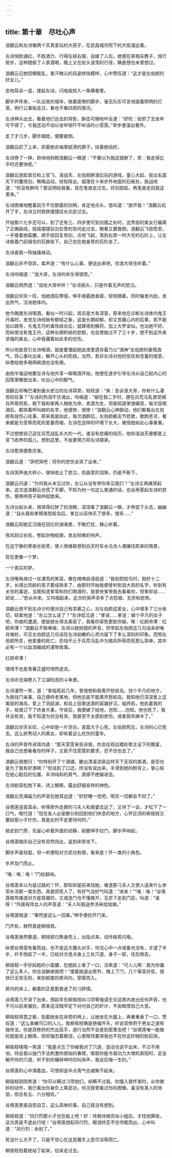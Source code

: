 ```yaml
---
---
---
```

title: 第十章　尽吐心声
---



浪翻云和左诗像两个天真爱玩的大孩子，在武昌城月照下的大街溜达着。

左诗俏脸通红，不胜酒力，行得左摇右摆，自嫁了人后，她便在家相夫教子，规行矩步，这种既偷了人家酒喝，晚上又在街头浪荡的行径，确是想也未曾想过。

浪翻云见她钗横鬓乱，香汗微沁的风姿娇俏模样，心中赞叹道：“这才是左伯颜的好女儿。”

忽地耳朵一竖，搂起左诗，闪电般掠入一条横巷里。

脚步声传来，一队巡夜的城卒，拖着疲倦的脚步，毫无队形可言地提着照明的灯笼，例行公事般走过，看也不看四周的情况。

左诗伸头出去，看着他们远去的背影，醉态可拥地咋舌道：“好险：给抓了去坐牢可不得了，亏我还动不动以坐牢唬吓不听话的小雯雯。”举步便溜出巷外。

走了才几步，脚步踉跄，便要栽倒。

浪翻云赶了上来，抓着她衣袖里腻滑的膀子，扶着她站好。

左诗挣了一挣，娇俏地斜睨浪翻云一眼道：“不要以为我这就醉了，若：我走得比平时还要快呢。”

浪翻云想起昔日和上官飞、凌战天、左伯颜醉酒后玩的游戏，童心大起，拔出名震天下的覆雨剑，略略运动，轻轻挥出，插落在十来步外地面的石板处，挑战地道：“你没有醉吗？那证明给我看，现在笔直走过去，将剑拔起，再笔直走回我这里来。”

左诗困难地瞪着前方不住颤震的剑柄，肯定地点头，低叫道：“放开我！”浪翻云松开了手，左诗立时跌跌撞撞往长剑走过去。

开始那六七步还可以，到了还有三、四步便可到剑插之处时，这秀丽的美女已偏离了正确路线，摇摇摆摆往剑左旁的空间走过去，眼看又要栽倒，浪翻云飞掠而至，一手搂着她蛮腰，顺手拔回复雨剑，点地飞起，落到右旁一所大宅的石阶上，让左诗挨着门前镇宅的石狮坐下，自己也在她身旁的石阶坐了。

左诗香肩一阵抽搐耸动。

浪翻云并不惊异，柔声道：“有什么心事，便说出来吧，你浪大哥住听着。”

左诗呜咽道：“浪大哥，左诗的命生得很苦。”

浪翻云侧然道：“说给大哥听听！”左诗摇头，只是作着无声的悲泣。

浪翻云仰天一叹，怕她酒后寒侵，伸手缕着她香肩，轻轻拥着，同时催发内劲，发出热气，注进她体内。

他今晚邀左诗喝酒，看似一时兴起，其实是大有深意，原来他在诊断左诗体内鬼王丹毒时，发觉左诗经脉有郁结之象，这是长期抑郁，却又苦藏心内的后果，若不能加以疏导，与鬼王丹的毒性结合后，就算得到解药，加上大罗金仙，也治她不好。而纵使没有鬼王丹，这种长期积结的悲郁，也会使她过不了三十岁，想不到这外表坚强的美女，心中竟藏着如此多的忧伤。

所以他故意引左诗喝酒，就是要激起她血液里遗存着乃父“酒神”左伯颜的豪情逸气，将心事吐出来，解开心头的死结。当然，若非左诗对他的信任和含蓄的情意，纵使给她多喝两碗酒也没有用。

由他半强迫地要左诗与他共享一碗喝酒开始，他便在逐步引导左诗从自己起内心的囚笼里解放出来，吐出心中的郁气。

浪翻云将嘴巴凑到垂头悲泣的左诗耳旁，轻轻道：“来：告诉浪大哥，你有什么凄苦的往事？”左诗的热泪不住涌出，呜咽道：“娘在我二岁时，便在兵荒马乱里受贼兵所辱而死，剩下我和爹两人相依为命，卖酒为生，但我知道爹很痛苦，每次狂喝酒后，都哭着呼叫娘的名字，他很惨，很惨！”浪翻云心神颤动，他们都看出左伯颜有段伤心往事，原来竟是如此，每次酒醉后，左伯颜都击节悲歌，歌韵苍凉，看来都是为受辱而死的爱妻而唱，左诗在这样的环境下长大，难怪她如此心事重重。

不过想想自己这在兵荒战乱长大的一代，谁没有悲痛的经历，他和凌战天便都是上官飞收养的孤儿，想到这里，不由更用力将左诗搂紧。

左诗愈哭便愈厉害。

浪翻云道：“哭吧哭吧：将你的悲伤全哭了出来。”

左诗哭声由大转小，很快收止了悲泣，但晶莹的泪珠，仍是不断下。

浪翻云问道：“为何我从末见过你，左公从没有带你来见我们？”左诗又再痛哭起来。这次连浪翻云也慌了手脚，不知为何一句这么普通的话，也会再惹起左诗的悲伤，便再哄孩子般哄起她来。

左诗台起头来，用哭得红肿了的泪眼，深深看了浪翻云一眼，才再低下头去，幽幽道：“自从我和爹移居怒蛟岛后，爹比以前快乐了很多，很多……”

浪翻云知她正沉缅在回亿的渊海里，不敢打扰，静心听着。

夜风刮过长街，卷起杂物纸屑，发出轻微的响声。

在这宁静的黑夜长街旁，使人很难联想到白天时车水马龙人潮攘往熙来的情景。

现在更像一个梦。

一个真实的梦。

左诗嘴角抹过一丝凄苦的笑容，像在喃喃自语般道：“我到怒蛟鸟时，刚好十二岁，长得比同龄的孩子要成熟多了，由那时开始我便曾听到浪大哥的名字，听到有关你的事迹，当我知道爹常和你们喝酒时，我曾央爹带我去看看你，但爹却说……却说……”悲从中来，又呜咽起来，这次的哭声添多了点怨艰、无奈和悲愤。

浪翻云想不到左诗少时便对自己有崇慕之心，对左伯颜这爱女，心中增多了三分亲切，轻柔地道：“左公怎么说了？”左诗低泣道：“爹说……爹说：做个平凡的女子吧，你娘的遭遇，便是她长得太美丽了，我看你容色更胜你娘，唉：红颜命薄：红颜命薄！”浪翻云不胜唏嘘，左诗以她娇甜的声音，但学起左伯颜这几句话来却唯肖唯妙，可见左伯颜这几句话在左诗幼嫩的心灵内留下了多么深刻的印象。而照左伯颜所言，他爱妻的死亡，恐怕不止于兵荒马乱中为贼兵所辱而死那么简单，其中必有一个以血泪编成的凄惨故事。

红颜命薄！

惜惜不也是青春正盛时悄然逝去。

左诗亦无端卷入了江湖险恶的斗争里。

左诗凄然一笑，道：“爹临死前几年，曾很想和我离开怒蛟岛，找个平凡的地方，为我找门亲事，自己便终老某地，但他总是不能离开怒蛟岛，我知他已深深爱上这美丽的海岛，爱上了洞庭湖，和岛上狂歌送酒的英雄好汉。临终前，他执着我的手，给我订下了终身大事，守丧后，我便嫁了给他，岂知……岂知，他也死了，我并没有哭，我不知道为何没有哭，我甚至不太感到悲伤，或者我早麻木了。”

浪翻云仰天长叹，心中却是一片空白，哀莫大于心死，左伯颜死后，左诗的心已死去。这么娇秀动人的美女，却有着这么忧伤的童年。

左诗的声音传进耳内道：“那天雯雯来告诉我，你会往观远楼赴帮主设下的晚宴，我自己也想看看你的样子，又抵不住雯雯的要求，忍不住也去了。”

浪翻云很想问：“你特别开了个酒铺，酿出清溪流泉这样天下无双的美酒，是否也是为了我有好酒喝？”但话到了口边，终没有说出来，手滑到她的粉背上，掌心贴在她心脏后的位置，丰沛纯和的真气，源源不绝输进去。

左诗脸容松弛下来，闭上眼睛，露出舒服安祥的神色。

浪翻云充满磁力的声音在她耳边道：“好好睡一觉吧，明天一切都会不同了。”

谷倩莲竖直耳朵，听得房外走廊的刁夫人和南婆去远了，又待了一会，才松下了一口气，暗忖道：“现在各人必是都分别回到他们休息的地方，心怀叵测的柳摇枝又要给那小子疗伤，真是此时不走更待何时。”

她走到门旁，先留心听着外面的动静，刚要伸手拉门，脚步声响起。

谷倩莲暗庆自己没有贸然闯出，返到床旁坐下。

脚步声虽轻盈，但一听便知对方武功有限，看来是丫环一类的小角色。

步声及门而止。

“咯：咯：咯！”门给敲响。

谷倩莲本以为是过路的丫环，那知却是前来找她，难道那刁夫人又使人送来什么参茶补汤那一类东西，真是烦死人了，有好气没好气叫道：“进来！”“咯：咯！”谷倩莲暗骂难道对方是耳聋的，又或连门也不懂推开，无奈下走到门前，叫道：“谁呀！”外面有阵女人的声音道：“夫人叫我送参汤来给姑娘。”

谷倩莲暗道：“果然是这么一回事。”伸手便拉开门来。

门开处，赫然竟是柳摇枝。

谷倩莲骇然要退，柳摇枝已欺身而上，出指点来，动作疾若闪电。

纵使谷倩莲有备而战，也不是这大魔头对手，何况心中一点戒备也没有，才退了半步，纤手扬起了一半，已给对方连点身上三处穴道，身子一软，往后倒去。

柳摇枝一手抄起她的小蛮腰，在她脸上香了一口，淫笑道：“可人儿啊：我为你骗了这么多人，你总该酬谢我吧！”搂着她退出房外，掩上了门，几个窜高伏低，很快已无惊无险，来到舱尾的房间内，穿窗而入。

房内的床上，躺着的正是那昏迷了的刁辟情。

谷倩莲几乎哭了出来，想起早先柳摇枝向刁项等强调无论这房内发出任何声音，也不可以前来骚扰，原来这淫贼早定下对付自己的奸计，不由暗恨自己大意。

柳摇枝得意之极，抱着她坐在床旁的椅上，让她坐在大腿上，再重重香了一口，赞叹道：“这么香嫩可口的人儿，我柳摇枝确是艳福齐夭，听说双修府于男女之道有独传法，你是双修府的杰出高手，道行当然不会差到那里去吧！”谷倩莲唯一能做的就是闭上眼晴，但却强忍着眼泪，心里暗骂要哭我也不在你这奸贼的脸前哭。

柳摇枝嘻嘻一笑道：“我差点忘了你被我对了穴道，连话也说不出来，不过不用怕，待会我以独门手法刺激你原始的春情，吸取你能令我功力大增的真阳时，定会解开你的穴道，听不到你辗转呻吟的叫床声，我会后悔一生的。”

谷倩莲的心中滴着血，可恨却连半点真气也凝聚不起来。

柳摇枝阴阴笑道：“你可以瞒过刁项他们，却瞒不过我，你撞入我怀里时，从你微妙的动作，我已看出你身负上乘武功，何况我曾看过你的图像，虽没有真人的俏丽，但总有五、六分相肖。”

谷倩莲更是自怨自艾，这么简单的事，自己竟没有想到。

柳摇枝道：“风行烈那小子也在船上吧！好：待我侍候完谷小姐后，才找他算账，这次真是不虚此行呢！”谷倩莲想起风行烈，眼泪终忍不住夺眶而出，心中叫道：“风行烈：永别了。”

死没什么大不了，只是不甘心在这恶魔手上受尽淫辱而亡。

柳摇枝抱着她站了起来，往床走过去。